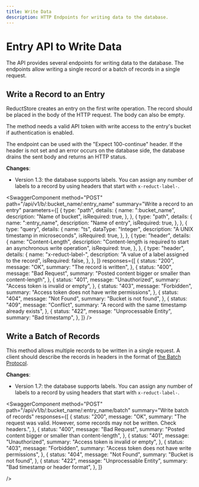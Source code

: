 ```yaml
---
title: Write Data
description: HTTP Endpoints for writing data to the database.
---
```

<head>
  <link
    rel="canonical"
    href="https://www.reduct.store/docs/http-api/entry-api/write_data"
  />
</head>


# Entry API to Write Data

The API provides several endpoints for writing data to the database. The endpoints allow writing a single record or a batch of records in a single request.

## Write a Record to an Entry

ReductStore creates an entry on the first write operation. The record
should be placed in the body of the HTTP request. The body can also be
empty.

The method needs a valid API token with write access to the entry's bucket
if authentication is enabled.

The endpoint can be used with the "Expect 100-continue" header. If the
header is not set and an error occurs on the database side, the database
drains the sent body and returns an HTTP status.

**Changes**:

* Version 1.3: the database supports labels. You can assign any number
  of labels to a record by using headers that start with
  `x-reduct-label-`.



<SwaggerComponent
  method="POST"
  path="/api/v1/b/:bucket_name/:entry_name"
  summary="Write a record to an entry"
  parameters={[
    {
      type: "path",
      details: {
        name: ":bucket_name",
        description: "Name of bucket",
        isRequired: true,
      },
    },
    {
      type: "path",
      details: {
        name: ":entry_name",
        description: "Name of entry",
        isRequired: true,
      },
    },
    {
      type: "query",
      details: {
        name: "ts",
        dataType: "Integer",
        description: "A UNIX timestamp in microseconds",
        isRequired: true,
      },
    },
    {
      type: "header",
      details: {
        name: "Content-Length",
        description:
          "Content-length is required to start an asynchronous write operation",
        isRequired: true,
      },
    },
    {
      type: "header",
      details: {
        name: "x-reduct-label-<name>",
        description: "A value of a label assigned to the record",
        isRequired: false,
      },
    },
  ]}
  responses={[
    {
      status: "200",
      message: "OK",
      summary: "The record is written",
    },
    {
      status: "400",
      message: "Bad Request",
      summary: "Posted content bigger or smaller than content-length",
    },
    {
      status: "401",
      message: "Unauthorized",
      summary: "Access token is invalid or empty",
    },
    {
      status: "403",
      message: "Forbidden",
      summary: "Access token does not have write permissions",
    },
    {
      status: "404",
      message: "Not Found",
      summary: "Bucket is not found",
    },
    {
      status: "409",
      message: "Conflict",
      summary: "A record with the same timestamp already exists",
    },
    {
      status: "422",
      message: "Unprocessable Entity",
      summary: "Bad timestamp",
    },
  ]}
/>


## Write a Batch of Records

This method allows multiple records to be written in a single request. A
client should describe the records in headers in the format of [the Batch Protocol](/docs/http-api/entry-api/index.mdx#batch-protocol).

**Changes**:

* Version 1.7: the database supports labels. You can assign any number
  of labels to a record by using headers that start with `x-reduct-label-`.



<SwaggerComponent
    method="POST"
    path="/api/v1/b/:bucket_name/:entry_name/batch"
    summary="Write batch of records"
    responses={[
        {
            status: "200",
            message: "OK",
            summary:
                "The request was valid. However, some records may not be written. Check headers.",
        },
        {
            status: "400",
            message: "Bad Request",
            summary: "Posted content bigger or smaller than content-length",
        },
        {
            status: "401",
            message: "Unauthorized",
            summary: "Access token is invalid or empty",
        },
        {
            status: "403",
            message: "Forbidden",
            summary: "Access token does not have write permissions",
        },
        {
            status: "404",
            message: "Not Found",
            summary: "Bucket is not found",
        },
        {
            status: "422",
            message: "Unprocessable Entity",
            summary: "Bad timestamp or header format",
        },
    ]}

/>
